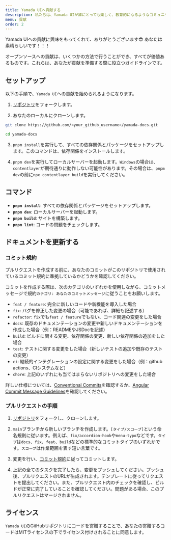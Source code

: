 ```yaml
---
title: Yamada UIへ貢献する
description: 私たちは、Yamada UIが誰にとっても楽しく、教育的になるようなコミュニティを目指しています。
menu: 貢献
order: 2
---
```


Yamada UIへの貢献に興味をもってくれて、ありがとうございます😎 あなたは素晴らしいです！！！

オープンソースへの貢献は、いくつかの方法で行うことができ、すべてが価値あるものです。これらは、あなたが貢献を準備する際に役立つガイドラインです。

## セットアップ

以下の手順で、`Yamada UI`への貢献を始められるようになります。

1. [リポジトリ](https://github.com/hirotomoyamada/yamada-docs)をフォークします。

2. あなたのローカルにクローンします。

```sh
git clone https://github.com/<your_github_username>/yamada-docs.git

cd yamada-docs
```

3. `pnpm install`を実行して、すべての依存関係とパッケージをセットアップします。このコマンドは、依存関係をインストールします。

4. `pnpm dev`を実行してローカルサーバーを起動します。`Windows`の場合は、`contentlayer`が期待通りに動作しない可能性があります。その場合は、`pnpm dev`の前に`npx contentlayer build`を実行してください。

## コマンド

- **`pnpm install`**: すべての依存関係とパッケージをセットアップします。
- **`pnpm dev`**: ローカルサーバーを起動します。
- **`pnpm build`**: サイトを構築します。
- **`pnpm lint`**: コードの問題をチェックします。

## ドキュメントを更新する

### コミット規約

プルリクエストを作成する前に、あなたのコミットがこのリポジトリで使用されているコミット規約に準拠しているかどうかを確認してください。

コミットを作成する際は、次のカテゴリのいずれかを使用しながら、コミットメッセージで規約`カテゴリ: あなたのコミットメッセージ`に従うことをお願いします。

- `feat / feature`: 完全に新しいコードや新機能を導入した場合
- `fix`: バグを修正した変更の場合（可能であれば、詳細も記述する）
- `refactor`: `fix`でも`feat / feature`でもない、コード関連の変更をした場合
- `docs`: 既存のドキュメンテーションの変更や新しいドキュメンテーションを作成した場合（例：READMEやJSDocを記述）
- `build`: ビルドに関する変更、依存関係の変更、新しい依存関係の追加をした場合
- `test`: テストに関する変更をした場合（新しいテストの追加や既存のテストの変更）
- `ci`: 継続的インテグレーションの設定に関する変更をした場合（例：github actions、CIシステムなど）
- `chore`: 上記のいずれにも当てはまらないリポジトリへの変更をした場合

詳しい仕様については、[Conventional Commits](https://www.conventionalcommits.org)を確認するか、[Angular Commit Message Guidelines](https://github.com/angular/angular/blob/22b96b9/CONTRIBUTING.md#-commit-message-guidelines)を確認してください。

### プルリクエストの手順

1. [リポジトリ](https://github.com/hirotomoyamada/yamada-docs)をフォークし、クローンします。

2. `main`ブランチから新しいブランチを作成します。`[タイプ/スコープ]`という命名規則に従います。例えば、`fix/accordion-hook`や`menu-typo`などです。`タイプ`は`docs`、`fix`、`feat`、`build`などの標準的なコミットタイプのいずれかです。`スコープ`は作業範囲を表す短い言葉です。

3. 変更を行い、[コミット規約](https://github.com/hirotomoyamada/yamada-ui/blob/main/README.md#commit-convention)に従ってコミットします。

4. 上記の全てのタスクを完了したら、変更をプッシュしてください。プッシュ後、プルリクエストのURLが生成されます。テンプレートに従ってリクエストを提出してください。また、プルリクエスト内のチェックを確認し、ビルドが正常に完了していることを確認してください。問題がある場合、このプルリクエストはマージされません。

## ライセンス

`Yamada UI`のGitHubリポジトリにコードを寄贈することで、あなたの寄贈するコードはMITライセンスの下でライセンス付けされることに同意します。
